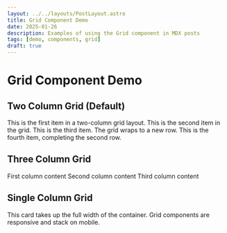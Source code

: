 ```yaml
---
layout: ../../layouts/PostLayout.astro
title: Grid Component Demo
date: 2025-01-26
description: Examples of using the Grid component in MDX posts
tags: [demo, components, grid]
draft: true
---
```



# Grid Component Demo

## Two Column Grid (Default)

<Grid>
  <Card type="success" title="First Item">
    This is the first item in a two-column grid layout.
  </Card>
  
  <Card type="info" title="Second Item">
    This is the second item in the grid.
  </Card>
  
  <Card type="warning" title="Third Item">
    This is the third item. The grid wraps to a new row.
  </Card>
  
  <Card type="error" title="Fourth Item">
    This is the fourth item, completing the second row.
  </Card>
</Grid>

## Three Column Grid

<Grid cols={3}>
  <Card title="Column 1">
    First column content
  </Card>
  
  <Card title="Column 2">
    Second column content
  </Card>
  
  <Card title="Column 3">
    Third column content
  </Card>
</Grid>

## Single Column Grid

<Grid cols={1}>
  <Card type="info" title="Full Width Card">
    This card takes up the full width of the container.
  </Card>
  
  <Card type="success" title="Another Full Width Card">
    Grid components are responsive and stack on mobile.
  </Card>
</Grid>
